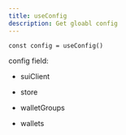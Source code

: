 ```yaml
---
title: useConfig
description: Get gloabl config
---
```


```tsx
const config = useConfig()
```

config field:

- suiClient

- store

- walletGroups

- wallets
